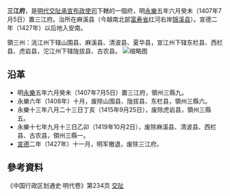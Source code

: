 '''三江府'''，是[[明代|明代]][[交阯承宣布政使司|交阯承宣布政使司]]下轄的一個府，明[[永樂_(明朝)|永樂]]五年六月癸未（1407年7月5日）置三江府。治所在麻溪县（今越南北部[[富寿省|富寿省]]红河右岸[[锦溪县|锦溪县]]）。宣德二年（1427年）以后地入安南。

領三州：洮江州下辖山围县、麻溪县、清波县、夏华县，宣江州下辖东栏县、西栏县、虎岩县，沱江州下辖陇拔县、古农县。
[[File:明·交趾.jpg|缩略图]]
== 沿革 ==
* 明[[永樂_(明朝)|永樂]]五年六月癸未（1407年7月5日）置三江府，領州三縣九。
* 永樂六年（1408年）十月，废除山围县、陇拔县、东栏县，領州三縣六。
* 永樂十三年八月二十三日丁亥（1415年9月25日），废除虎岩县，領州三縣五。
* 永樂十七年九月十三日乙卯（1419年10月2日），废除麻溪县、清波县、西栏县、古农县，領州三縣一。
* [[宣德|宣德]]二年（1427年）十一月，明军撤退，废除三江府。
== 參考資料 ==
《中国行政区划通史·明代卷》第234页
{{明朝行政区划|nocat}}
{{交阯承宣布政使司行政區劃}}
[[分類:明朝的府|交阯]]